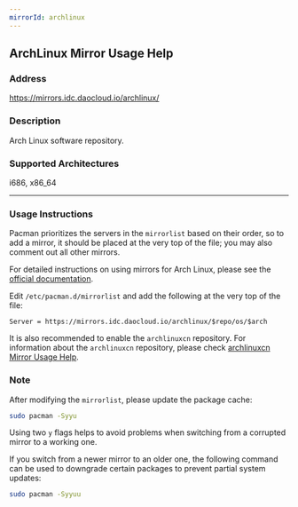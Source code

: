 ```yaml
---
mirrorId: archlinux
---
```


## ArchLinux Mirror Usage Help

### Address

https://mirrors.idc.daocloud.io/archlinux/

### Description

Arch Linux software repository.

### Supported Architectures

i686, x86_64

---

### Usage Instructions

Pacman prioritizes the servers in the `mirrorlist` based on their order, so to add a mirror, it should be placed at the very top of the file; you may also comment out all other mirrors.

For detailed instructions on using mirrors for Arch Linux, please see the [official documentation](https://wiki.archlinux.org/title/mirrors).

Edit `/etc/pacman.d/mirrorlist` and add the following at the very top of the file:

```text
Server = https://mirrors.idc.daocloud.io/archlinux/$repo/os/$arch
```

It is also recommended to enable the `archlinuxcn` repository. For information about the `archlinuxcn` repository, please check [archlinuxcn Mirror Usage Help](#/doc/archlinuxcn).

### Note

After modifying the `mirrorlist`, please update the package cache:

```bash
sudo pacman -Syyu
```

Using two `y` flags helps to avoid problems when switching from a corrupted mirror to a working one.

If you switch from a newer mirror to an older one, the following command can be used to downgrade certain packages to prevent partial system updates:

```bash
sudo pacman -Syyuu
```
